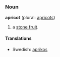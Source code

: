 ===Noun===
'''apricot''' (plural: [[apricots]])

# a [[stone fruit]].
====Translations====
*Swedish: [[aprikos]]